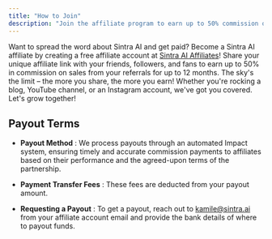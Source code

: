 ```yaml
---
title: "How to Join"
description: "Join the affiliate program to earn up to 50% commission on referrals for 12 months."
---
```

Want to spread the word about Sintra AI and get paid? Become a Sintra AI affiliate by creating a free affiliate account at [Sintra AI Affiliates](https://sintra.ai/affiliate)! Share your unique affiliate link with your friends, followers, and fans to earn up to 50% in commission on sales from your referrals for up to 12 months. The sky's the limit – the more you share, the more you earn! Whether you're rocking a blog, YouTube channel, or an Instagram account, we've got you covered. Let's grow together!

## **Payout Terms**

  * **Payout Method** : We process payouts through an automated Impact system, ensuring timely and accurate commission payments to affiliates based on their performance and the agreed-upon terms of the partnership.

  * **Payment Transfer Fees** : These fees are deducted from your payout amount.

  * **Requesting a Payout** : To get a payout, reach out to kamile@sintra.ai from your affiliate account email and provide the bank details of where to payout funds.